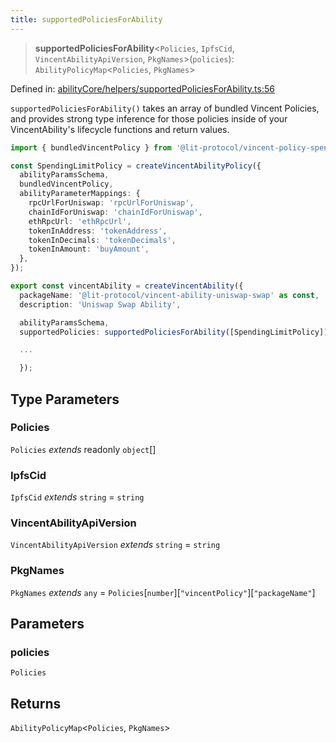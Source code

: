 ```yaml
---
title: supportedPoliciesForAbility
---
```


> **supportedPoliciesForAbility**\<`Policies`, `IpfsCid`, `VincentAbilityApiVersion`, `PkgNames`\>(`policies`): `AbilityPolicyMap`\<`Policies`, `PkgNames`\>

Defined in: [abilityCore/helpers/supportedPoliciesForAbility.ts:56](https://github.com/LIT-Protocol/Vincent/blob/5462864f5b471985671134e594d93faefcbfeb7e/packages/libs/ability-sdk/src/lib/abilityCore/helpers/supportedPoliciesForAbility.ts#L56)

`supportedPoliciesForAbility()` takes an array of bundled Vincent Policies, and provides strong type inference for those policies
inside of your VincentAbility's lifecycle functions and return values.

```typescript
import { bundledVincentPolicy } from '@lit-protocol/vincent-policy-spending-limit';

const SpendingLimitPolicy = createVincentAbilityPolicy({
  abilityParamsSchema,
  bundledVincentPolicy,
  abilityParameterMappings: {
    rpcUrlForUniswap: 'rpcUrlForUniswap',
    chainIdForUniswap: 'chainIdForUniswap',
    ethRpcUrl: 'ethRpcUrl',
    tokenInAddress: 'tokenAddress',
    tokenInDecimals: 'tokenDecimals',
    tokenInAmount: 'buyAmount',
  },
});

export const vincentAbility = createVincentAbility({
  packageName: '@lit-protocol/vincent-ability-uniswap-swap' as const,
  description: 'Uniswap Swap Ability',

  abilityParamsSchema,
  supportedPolicies: supportedPoliciesForAbility([SpendingLimitPolicy]),

  ...

  });
```

## Type Parameters

### Policies

`Policies` *extends* readonly `object`[]

### IpfsCid

`IpfsCid` *extends* `string` = `string`

### VincentAbilityApiVersion

`VincentAbilityApiVersion` *extends* `string` = `string`

### PkgNames

`PkgNames` *extends* `any` = `Policies`\[`number`\]\[`"vincentPolicy"`\]\[`"packageName"`\]

## Parameters

### policies

`Policies`

## Returns

`AbilityPolicyMap`\<`Policies`, `PkgNames`\>
